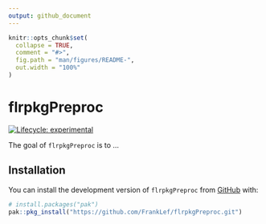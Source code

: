 ```yaml
---
output: github_document
---
```


<!-- README.md is generated from README.Rmd. Please edit that file -->

```r
knitr::opts_chunk$set(
  collapse = TRUE,
  comment = "#>",
  fig.path = "man/figures/README-",
  out.width = "100%"
)
```

# flrpkgPreproc

<!-- badges: start -->
[![Lifecycle: experimental](https://img.shields.io/badge/lifecycle-experimental-orange.svg)](https://lifecycle.r-lib.org/articles/stages.html#experimental)
<!-- badges: end -->

The goal of `flrpkgPreproc` is to ...

## Installation

You can install the development version of `flrpkgPreproc` from [GitHub](https://github.com/) with:

``` r
# install.packages("pak")
pak::pkg_install("https://github.com/FrankLef/flrpkgPreproc.git")
```
